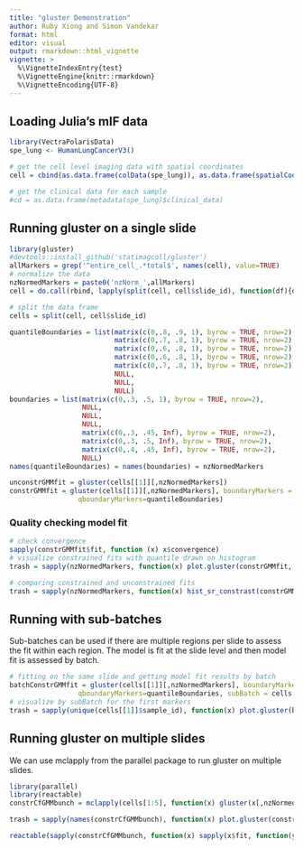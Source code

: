 ```yaml
---
title: "gluster Demonstration"
author: Ruby Xiong and Simon Vandekar
format: html
editor: visual
output: rmarkdown::html_vignette
vignette: >
  %\VignetteIndexEntry{test}
  %\VignetteEngine{knitr::rmarkdown}
  %\VignetteEncoding{UTF-8}
---
```


## Loading Julia's mIF data

```r
library(VectraPolarisData)
spe_lung <- HumanLungCancerV3()

# get the cell level imaging data with spatial coordinates
cell = cbind(as.data.frame(colData(spe_lung)), as.data.frame(spatialCoords(spe_lung)) )

# get the clinical data for each sample
#cd = as.data.frame(metadata(spe_lung)$clinical_data)
```

## Running gluster on a single slide

```r
library(gluster)
#devtools::install_github('statimagcoll/gluster')
allMarkers = grep('^entire_cell_.*total$', names(cell), value=TRUE)
# normalize the data 
nzNormedMarkers = paste0('nzNorm_',allMarkers)
cell = do.call(rbind, lapply(split(cell, cell$slide_id), function(df){df[,nzNormedMarkers] = log10(1+sweep(df[,allMarkers], 2, colMeans(replace(df[,allMarkers], df[,allMarkers]==0, NA), na.rm = TRUE ), FUN = '/' ) ); df }) )

# split the data frame
cells = split(cell, cell$slide_id)

quantileBoundaries = list(matrix(c(0,.8, .9, 1), byrow = TRUE, nrow=2),
                          matrix(c(0,.7, .8, 1), byrow = TRUE, nrow=2),
                          matrix(c(0,.6, .8, 1), byrow = TRUE, nrow=2),
                          matrix(c(0,.6, .8, 1), byrow = TRUE, nrow=2),
                          matrix(c(0,.7, .8, 1), byrow = TRUE, nrow=2),
                          NULL,
                          NULL,
                          NULL)
boundaries = list(matrix(c(0,.3, .5, 1), byrow = TRUE, nrow=2),
                  NULL,
                  NULL,
                  NULL,
                  matrix(c(0,.3, .45, Inf), byrow = TRUE, nrow=2),
                  matrix(c(0,.3, .5, Inf), byrow = TRUE, nrow=2),
                  matrix(c(0,.4, .45, Inf), byrow = TRUE, nrow=2),
                  NULL)
names(quantileBoundaries) = names(boundaries) = nzNormedMarkers

unconstrGMMfit = gluster(cells[[1]][,nzNormedMarkers])
constrGMMfit = gluster(cells[[1]][,nzNormedMarkers], boundaryMarkers = boundaries,
                 qboundaryMarkers=quantileBoundaries)


```

### Quality checking model fit

```r

# check convergence
sapply(constrGMMfit$fit, function (x) x$convergence)
# visualize constrained fits with quantile drawn on histogram
trash = sapply(nzNormedMarkers, function(x) plot.gluster(constrGMMfit, marker = x, boundary = quantile(constrGMMfit$expressionX[,x], probs=quantileBoundaries[[x]][2,1], title=x) ) )

# comparing constrained and unconstrained fits
trash = sapply(nzNormedMarkers, function(x) hist_sr_constrast(constrGMMfit, unconstrGMMfit, marker=x, title=x) )


```

## Running with sub-batches

Sub-batches can be used if there are multiple regions per slide to assess the fit within each region. The model is fit at the slide level and then model fit is assessed by batch.

```r
# fitting on the same slide and getting model fit results by batch
batchConstrGMMfit = gluster(cells[[1]][,nzNormedMarkers], boundaryMarkers = boundaries,
                 qboundaryMarkers=quantileBoundaries, subBatch = cells[[1]]$sample_id)
# visualize by subBatch for the first markers
trash = sapply(unique(cells[[1]]$sample_id), function(x) plot.gluster(batchConstrGMMfit, subBatch = x, title=x) )

```

## Running gluster on multiple slides

We can use mclapply from the parallel package to run gluster on multiple slides.

```r
library(parallel)
library(reactable)
constrCfGMMbunch = mclapply(cells[1:5], function(x) gluster(x[,nzNormedMarkers], boundaryMarkers = boundaries, qboundaryMarkers=quantileBoundaries),  mc.cores = 5)

trash = sapply(names(constrCfGMMbunch), function(x) plot.gluster(constrCfGMMbunch[[x]], marker = 1, boundary = quantile(constrGMMfit$expressionX[,1], probs=quantileBoundaries[[1]][2,1]), title = x ) )

reactable(sapply(constrCfGMMbunch, function(x) sapply(x$fit, function(y){ y$convergence})))

```
